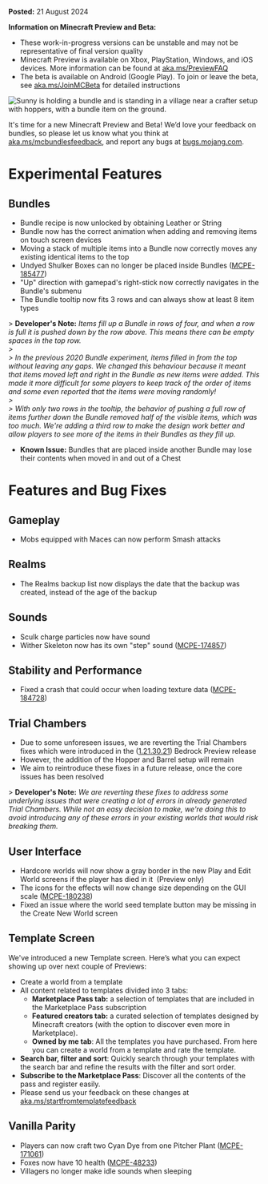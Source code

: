 **Posted:** 21 August 2024

**Information on Minecraft Preview and Beta:**

-   These work-in-progress versions can be unstable and may not be representative of final version quality
-   Minecraft Preview is available on Xbox, PlayStation, Windows, and iOS devices. More information can be found at [aka.ms/PreviewFAQ](https://aka.ms/PreviewFAQ)
-   The beta is available on Android (Google Play). To join or leave the beta, see [aka.ms/JoinMCBeta](https://aka.ms/JoinMCBeta) for detailed instructions

![Sunny is holding a bundle and is standing in a village near a crafter setup with hoppers, with a bundle item on the ground.](https://feedback.minecraft.net/hc/article_attachments/29461929905677)

It's time for a new Minecraft Preview and Beta! We’d love your feedback on bundles, so please let us know what you think at [aka.ms/mcbundlesfeedback](https://aka.ms/mcbundlesfeedback), and report any bugs at [bugs.mojang.com](http://bugs.mojang.com/).

# Experimental Features

## Bundles

-   Bundle recipe is now unlocked by obtaining Leather or String
-   Bundle now has the correct animation when adding and removing items on touch screen devices 
-   Moving a stack of multiple items into a Bundle now correctly moves any existing identical items to the top
-   Undyed Shulker Boxes can no longer be placed inside Bundles ([MCPE-185477](https://bugs.mojang.com/browse/MCPE-185477))
-   "Up" direction with gamepad's right-stick now correctly navigates in the Bundle's submenu
-   The Bundle tooltip now fits 3 rows and can always show at least 8 item types

\> **Developer's Note:** _Items fill up a Bundle in rows of four, and when a row is full it is pushed down by the row above. This means there can be empty spaces in the top row.  
\>   
\> In the previous 2020 Bundle experiment, items filled in from the top without leaving any gaps. We changed this behaviour because it meant that items moved left and right in the Bundle as new items were added. This made it more difficult for some players to keep track of the order of items and some even reported that the items were moving randomly!  
\>   
\> With only two rows in the tooltip, the behavior of pushing a full row of items further down the Bundle removed half of the visible items, which was too much. We're adding a third row to make the design work better and allow players to see more of the items in their Bundles as they fill up._

-   **Known Issue:** Bundles that are placed inside another Bundle may lose their contents when moved in and out of a Chest

# Features and Bug Fixes

## Gameplay

-   Mobs equipped with Maces can now perform Smash attacks

## Realms

-   The Realms backup list now displays the date that the backup was created, instead of the age of the backup

## Sounds

-   Sculk charge particles now have sound
-   Wither Skeleton now has its own "step" sound ([MCPE-174857](https://bugs.mojang.com/browse/MCPE-174857))

## Stability and Performance

-   Fixed a crash that could occur when loading texture data ([MCPE-184728](https://bugs.mojang.com/browse/MCPE-184728))

## Trial Chambers

-   Due to some unforeseen issues, we are reverting the Trial Chambers fixes which were introduced in the ([1.21.30.21](https://feedback.minecraft.net/hc/en-us/articles/28896769176845)) Bedrock Preview release
-   However, the addition of the Hopper and Barrel setup will remain
-   We aim to reintroduce these fixes in a future release, once the core issues has been resolved

\> **Developer's Note:** _We are reverting these fixes to address some underlying issues that were creating a lot of errors in already generated Trial Chambers. While not an easy decision to make, we're doing this to avoid introducing any of these errors in your existing worlds that would risk breaking them._

## User Interface

-   Hardcore worlds will now show a gray border in the new Play and Edit World screens if the player has died in it  (Preview only)
-   The icons for the effects will now change size depending on the GUI scale ([MCPE-180238](https://bugs.mojang.com/browse/MCPE-180238)) 
-   Fixed an issue where the world seed template button may be missing in the Create New World screen

## Template Screen

We've introduced a new Template screen. Here’s what you can expect showing up over next couple of Previews:

-   Create a world from a template
-   All content related to templates divided into 3 tabs:
    -   **Marketplace Pass tab:** a selection of templates that are included in the Marketplace Pass subscription
    -   **Featured creators tab:** a curated selection of templates designed by Minecraft creators (with the option to discover even more in Marketplace).
    -   **Owned by me tab**: All the templates you have purchased. From here you can create a world from a template and rate the template.
-   **Search bar, filter and sort**: Quickly search through your templates with the search bar and refine the results with the filter and sort order.
-   **Subscribe to the Marketplace Pass**: Discover all the contents of the pass and register easily.
-   Please send us your feedback on these changes at [aka.ms/startfromtemplatefeedback](https://aka.ms/startfromtemplatefeedback)

## Vanilla Parity

-   Players can now craft two Cyan Dye from one Pitcher Plant ([MCPE-171061](https://bugs.mojang.com/browse/MCPE-171061))
-   Foxes now have 10 health ([MCPE-48233](https://bugs.mojang.com/browse/MCPE-48233))
-   Villagers no longer make idle sounds when sleeping

